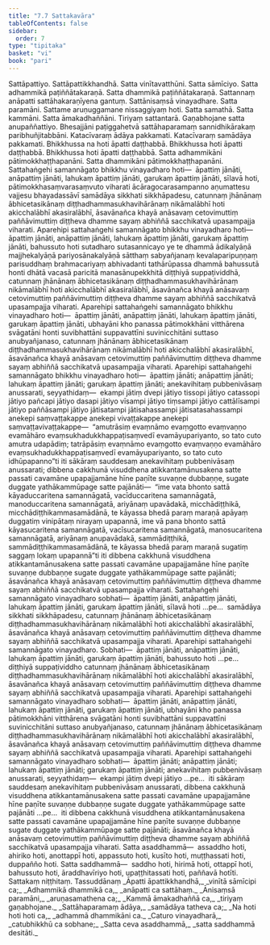 ```yaml
---
title: "7.7 Sattakavāra"
tableOfContents: false
sidebar:
  order: 7
type: "tipitaka"
basket: "vi"
book: "pari"
---
```



<DynamicBreadcrumb />

<Division number="327" book="pari" e="ch" v="5" p="239">

<Paragraph number="1535" book="pari">
Sattāpattiyo. Sattāpattikkhandhā. Satta vinītavatthūni. Satta sāmīciyo. Satta adhammikā paṭiññātakaraṇā. Satta dhammikā paṭiññātakaraṇā. Sattannaṃ anāpatti sattāhakaraṇīyena gantuṃ. Sattānisaṃsā vinayadhare. Satta paramāni. Sattame aruṇuggamane nissaggiyaṃ hoti. Satta samathā. Satta kammāni. Satta āmakadhaññāni. Tiriyaṃ sattantarā. Gaṇabhojane satta anupaññattiyo. Bhesajjāni paṭiggahetvā sattāhaparamaṃ sannidhikārakaṃ paribhuñjitabbāni. Katacīvaraṃ ādāya pakkamati. Katacīvaraṃ samādāya pakkamati. Bhikkhussa na hoti āpatti daṭṭhabbā. Bhikkhussa hoti āpatti daṭṭhabbā. Bhikkhussa hoti āpatti daṭṭhabbā. Satta adhammikāni pātimokkhaṭṭhapanāni. Satta dhammikāni pātimokkhaṭṭhapanāni.
</Paragraph>

<Paragraph number="1536" book="pari">
Sattahaṅgehi samannāgato bhikkhu vinayadharo hoti—  āpattiṃ jānāti, anāpattiṃ jānāti, lahukaṃ āpattiṃ jānāti, garukaṃ āpattiṃ jānāti, sīlavā hoti, pātimokkhasaṃvarasaṃvuto viharati ācāragocarasampanno aṇumattesu vajjesu bhayadassāvī samādāya sikkhati sikkhāpadesu, catunnaṃ jhānānaṃ ābhicetasikānaṃ diṭṭhadhammasukhavihārānaṃ nikāmalābhī hoti akicchalābhī akasiralābhī, āsavānañca khayā anāsavaṃ cetovimuttiṃ paññāvimuttiṃ diṭṭheva dhamme sayaṃ abhiññā sacchikatvā upasampajja viharati.
</Paragraph>

<Paragraph number="1537" book="pari">
Aparehipi sattahaṅgehi samannāgato bhikkhu vinayadharo hoti—  āpattiṃ jānāti, anāpattiṃ jānāti, lahukaṃ āpattiṃ jānāti, garukaṃ āpattiṃ jānāti, bahussuto hoti sutadharo sutasannicayo ye te dhammā ādikalyāṇā majjhekalyāṇā pariyosānakalyāṇā sātthaṃ sabyañjanaṃ kevalaparipuṇṇaṃ parisuddhaṃ brahmacariyaṃ abhivadanti tathārūpassa dhammā bahussutā honti dhātā vacasā paricitā manasānupekkhitā diṭṭhiyā suppaṭividdhā, catunnaṃ jhānānaṃ ābhicetasikānaṃ diṭṭhadhammasukhavihārānaṃ nikāmalābhī hoti akicchalābhī akasiralābhī, āsavānañca khayā anāsavaṃ cetovimuttiṃ paññāvimuttiṃ diṭṭheva dhamme sayaṃ abhiññā sacchikatvā upasampajja viharati.
</Paragraph>

<Paragraph number="1538" book="pari">
Aparehipi sattahaṅgehi samannāgato bhikkhu vinayadharo hoti—  āpattiṃ jānāti, anāpattiṃ jānāti, lahukaṃ āpattiṃ jānāti, garukaṃ āpattiṃ jānāti, ubhayāni kho panassa pātimokkhāni vitthārena svāgatāni honti suvibhattāni suppavattīni suvinicchitāni suttaso anubyañjanaso, catunnaṃ jhānānaṃ ābhicetasikānaṃ diṭṭhadhammasukhavihārānaṃ nikāmalābhī hoti akicchalābhī akasiralābhī, āsavānañca khayā anāsavaṃ cetovimuttiṃ paññāvimuttiṃ diṭṭheva dhamme sayaṃ abhiññā sacchikatvā upasampajja viharati.
</Paragraph>

<Paragraph number="1539" book="pari">
Aparehipi sattahaṅgehi samannāgato bhikkhu vinayadharo hoti—  āpattiṃ jānāti; anāpattiṃ jānāti; lahukaṃ āpattiṃ jānāti; garukaṃ āpattiṃ jānāti; anekavihitaṃ pubbenivāsaṃ anussarati, seyyathidaṃ—  ekampi jātiṃ dvepi jātiyo tissopi jātiyo catassopi jātiyo pañcapi jātiyo dasapi jātiyo vīsampi jātiyo tiṃsampi jātiyo cattālīsampi jātiyo paññāsampi jātiyo jātisatampi jātisahassampi jātisatasahassampi anekepi saṃvaṭṭakappe anekepi vivaṭṭakappe anekepi saṃvaṭṭavivaṭṭakappe—  “amutrāsiṃ evaṃnāmo evaṃgotto evaṃvaṇṇo evamāhāro evaṃsukhadukkhappaṭisaṃvedī evamāyupariyanto, so tato cuto amutra udapādiṃ; tatrāpāsiṃ evaṃnāmo evaṃgotto evaṃvaṇṇo evamāhāro evaṃsukhadukkhappaṭisaṃvedī evamāyupariyanto, so tato cuto idhūpapanno”ti iti sākāraṃ sauddesaṃ anekavihitaṃ pubbenivāsaṃ anussarati; dibbena cakkhunā visuddhena atikkantamānusakena satte passati cavamāne upapajjamāne hīne paṇīte suvaṇṇe dubbaṇṇe, sugate duggate yathākammūpage satte pajānāti—  “ime vata bhonto sattā kāyaduccaritena samannāgatā, vacīduccaritena samannāgatā, manoduccaritena samannāgatā, ariyānaṃ upavādakā, micchādiṭṭhikā, micchādiṭṭhikammasamādānā, te kāyassa bhedā paraṃ maraṇā apāyaṃ duggatiṃ vinipātaṃ nirayaṃ upapannā, ime vā pana bhonto sattā kāyasucaritena samannāgatā, vacīsucaritena samannāgatā, manosucaritena samannāgatā, ariyānaṃ anupavādakā, sammādiṭṭhikā, sammādiṭṭhikammasamādānā, te kāyassa bhedā paraṃ maraṇā sugatiṃ saggaṃ lokaṃ upapannā”ti iti dibbena cakkhunā visuddhena atikkantamānusakena satte passati cavamāne upapajjamāne hīne paṇīte suvaṇṇe dubbaṇṇe sugate duggate yathākammūpage satte pajānāti; āsavānañca khayā anāsavaṃ cetovimuttiṃ paññāvimuttiṃ diṭṭheva dhamme sayaṃ abhiññā sacchikatvā upasampajja viharati.
</Paragraph>

<Paragraph number="1540" book="pari">
Sattahaṅgehi samannāgato vinayadharo sobhati—  āpattiṃ jānāti, anāpattiṃ jānāti, lahukaṃ āpattiṃ jānāti, garukaṃ āpattiṃ jānāti, sīlavā hoti …pe…  samādāya sikkhati sikkhāpadesu, catunnaṃ jhānānaṃ ābhicetasikānaṃ diṭṭhadhammasukhavihārānaṃ nikāmalābhī hoti akicchalābhī akasiralābhī, āsavānañca khayā anāsavaṃ cetovimuttiṃ paññāvimuttiṃ diṭṭheva dhamme sayaṃ abhiññā sacchikatvā upasampajja viharati.
</Paragraph>

<Paragraph number="1541" book="pari">
Aparehipi sattahaṅgehi samannāgato vinayadharo. Sobhati—  āpattiṃ jānāti, anāpattiṃ jānāti, lahukaṃ āpattiṃ jānāti, garukaṃ āpattiṃ jānāti, bahussuto hoti …pe…  diṭṭhiyā suppaṭividdho catunnaṃ jhānānaṃ ābhicetasikānaṃ diṭṭhadhammasukhavihārānaṃ nikāmalābhī hoti akicchalābhī akasiralābhī, āsavānañca khayā anāsavaṃ cetovimuttiṃ paññāvimuttiṃ diṭṭheva dhamme sayaṃ abhiññā sacchikatvā upasampajja viharati.
</Paragraph>

<Paragraph number="1542" book="pari">
Aparehipi sattahaṅgehi samannāgato vinayadharo sobhati—  āpattiṃ jānāti, anāpattiṃ jānāti, lahukaṃ āpattiṃ jānāti, garukaṃ āpattiṃ jānāti, ubhayāni kho panassa pātimokkhāni vitthārena svāgatāni honti suvibhattāni suppavattīni suvinicchitāni suttaso anubyañjanaso, catunnaṃ jhānānaṃ ābhicetasikānaṃ diṭṭhadhammasukhavihārānaṃ nikāmalābhī hoti akicchalābhī akasiralābhī, āsavānañca khayā anāsavaṃ cetovimuttiṃ paññāvimuttiṃ diṭṭheva dhamme sayaṃ abhiññā sacchikatvā upasampajja viharati.
</Paragraph>

<Paragraph number="1543" book="pari">
Aparehipi sattahaṅgehi samannāgato vinayadharo sobhati—  āpattiṃ jānāti; anāpattiṃ jānāti; lahukaṃ āpattiṃ jānāti; garukaṃ āpattiṃ jānāti; anekavihitaṃ pubbenivāsaṃ anussarati, seyyathidaṃ—  ekampi jātiṃ dvepi jātiyo …pe…  iti sākāraṃ sauddesaṃ anekavihitaṃ pubbenivāsaṃ anussarati, dibbena cakkhunā visuddhena atikkantamānusakena satte passati cavamāne upapajjamāne hīne paṇīte suvaṇṇe dubbaṇṇe sugate duggate yathākammūpage satte pajānāti …pe…  iti dibbena cakkhunā visuddhena atikkantamānusakena satte passati cavamāne upapajjamāne hīne paṇīte suvaṇṇe dubbaṇṇe sugate duggate yathākammūpage satte pajānāti; āsavānañca khayā anāsavaṃ cetovimuttiṃ paññāvimuttiṃ diṭṭheva dhamme sayaṃ abhiññā sacchikatvā upasampajja viharati.
</Paragraph>

<Paragraph number="1544" book="pari">
Satta asaddhammā—  assaddho hoti, ahiriko hoti, anottappī hoti, appassuto hoti, kusīto hoti, muṭṭhassati hoti, duppañño hoti.
</Paragraph>

<Paragraph number="1545" book="pari">
Satta saddhammā—  saddho hoti, hirimā hoti, ottappī hoti, bahussuto hoti, āraddhavīriyo hoti, upaṭṭhitassati hoti, paññavā hotīti.

</Paragraph>
</Division>

<Paragraph number="1546" type="center" book="pari">
Sattakaṃ niṭṭhitaṃ.



</Paragraph>

<Paragraph number="1547" type="center" book="pari">
Tassuddānaṃ


</Paragraph>

<Paragraph number="1548" type="verses" book="pari">
_Āpatti āpattikkhandhā,_  
_vinītā sāmīcipi ca;_  
_Adhammikā dhammikā ca,_  
_anāpatti ca sattāhaṃ._  

</Paragraph>

<Paragraph number="1549" type="verses" book="pari">
_Ānisaṃsā paramāni,_  
_aruṇasamathena ca;_  
_Kammā āmakadhaññā ca,_  
_tiriyaṃ gaṇabhojane._  

</Paragraph>

<Paragraph number="1550" type="verses" book="pari">
_Sattāhaparamaṃ ādāya,_  
_samādāya tatheva ca;_  
_Na hoti hoti hoti ca,_  
_adhammā dhammikāni ca._  

</Paragraph>

<Paragraph number="1551" type="verses" book="pari">
_Caturo vinayadharā,_  
_catubhikkhū ca sobhane;_  
_Satta ceva asaddhammā,_  
_satta saddhammā desitāti._
</Paragraph>